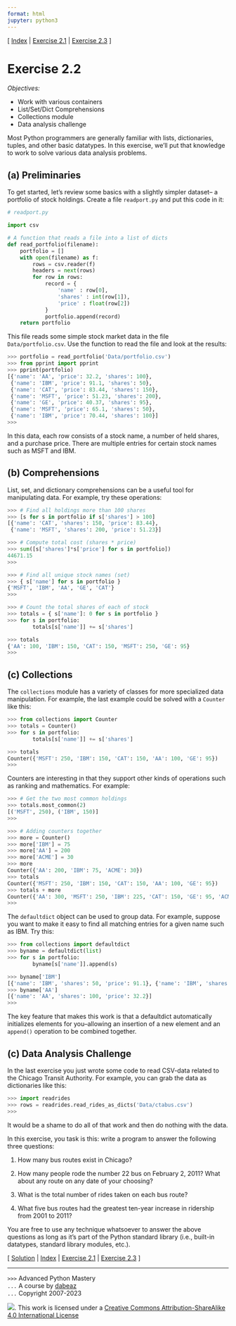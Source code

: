 ```yaml
---
format: html
jupyter: python3
---
```

\[ [Index](index.md) | [Exercise 2.1](ex2_1.md) | [Exercise 2.3](ex2_3.md) \]

# Exercise 2.2

*Objectives:*

- Work with various containers
- List/Set/Dict Comprehensions
- Collections module
- Data analysis challenge

Most Python programmers are generally familiar with lists, dictionaries,
tuples, and other basic datatypes. In this exercise, we'll put that
knowledge to work to solve various data analysis problems.

## (a) Preliminaries

To get started, let's review some basics with a slightly simpler dataset--
a portfolio of stock holdings. Create a file `readport.py` and put this
code in it:

```python
# readport.py

import csv

# A function that reads a file into a list of dicts
def read_portfolio(filename):
    portfolio = []
    with open(filename) as f:
        rows = csv.reader(f)
        headers = next(rows)
        for row in rows:
            record = {
                'name' : row[0],
                'shares' : int(row[1]),
                'price' : float(row[2])
            }
            portfolio.append(record)
    return portfolio
```

This file reads some simple stock market data in the file `Data/portfolio.csv`.  Use
the function to read the file and look at the results:

```python
>>> portfolio = read_portfolio('Data/portfolio.csv')
>>> from pprint import pprint
>>> pprint(portfolio)
[{'name': 'AA', 'price': 32.2, 'shares': 100},
 {'name': 'IBM', 'price': 91.1, 'shares': 50},
 {'name': 'CAT', 'price': 83.44, 'shares': 150},
 {'name': 'MSFT', 'price': 51.23, 'shares': 200},
 {'name': 'GE', 'price': 40.37, 'shares': 95},
 {'name': 'MSFT', 'price': 65.1, 'shares': 50},
 {'name': 'IBM', 'price': 70.44, 'shares': 100}]
>>>
```

In this data, each row consists of a stock name, a number of held
shares, and a purchase price.   There are multiple entries for
certain stock names such as MSFT and IBM.

## (b) Comprehensions

List, set, and dictionary comprehensions can be a useful tool for manipulating
data.  For example, try these operations:

```python
>>> # Find all holdings more than 100 shares
>>> [s for s in portfolio if s['shares'] > 100]
[{'name': 'CAT', 'shares': 150, 'price': 83.44}, 
 {'name': 'MSFT', 'shares': 200, 'price': 51.23}]

>>> # Compute total cost (shares * price)
>>> sum([s['shares']*s['price'] for s in portfolio])
44671.15
>>>

>>> # Find all unique stock names (set)
>>> { s['name'] for s in portfolio }
{'MSFT', 'IBM', 'AA', 'GE', 'CAT'}
>>>

>>> # Count the total shares of each of stock
>>> totals = { s['name']: 0 for s in portfolio }
>>> for s in portfolio:
        totals[s['name']] += s['shares']

>>> totals
{'AA': 100, 'IBM': 150, 'CAT': 150, 'MSFT': 250, 'GE': 95}
>>> 
```

## (c) Collections

The `collections` module has a variety of classes for more specialized data
manipulation.  For example, the last example could be solved with a `Counter` like this:

```python
>>> from collections import Counter
>>> totals = Counter()
>>> for s in portfolio:
        totals[s['name']] += s['shares']

>>> totals
Counter({'MSFT': 250, 'IBM': 150, 'CAT': 150, 'AA': 100, 'GE': 95})
>>>
```

Counters are interesting in that they support other kinds of operations such as ranking
and mathematics.  For example:

```python
>>> # Get the two most common holdings
>>> totals.most_common(2)
[('MSFT', 250), ('IBM', 150)]
>>>

>>> # Adding counters together
>>> more = Counter()
>>> more['IBM'] = 75
>>> more['AA'] = 200
>>> more['ACME'] = 30
>>> more
Counter({'AA': 200, 'IBM': 75, 'ACME': 30})
>>> totals
Counter({'MSFT': 250, 'IBM': 150, 'CAT': 150, 'AA': 100, 'GE': 95})
>>> totals + more
Counter({'AA': 300, 'MSFT': 250, 'IBM': 225, 'CAT': 150, 'GE': 95, 'ACME': 30})
>>> 
```

The `defaultdict` object can be used to group data.  For example, suppose
you want to make it easy to find all matching entries for a given name such as
IBM.  Try this:

```python
>>> from collections import defaultdict
>>> byname = defaultdict(list)
>>> for s in portfolio:
        byname[s['name']].append(s)

>>> byname['IBM']
[{'name': 'IBM', 'shares': 50, 'price': 91.1}, {'name': 'IBM', 'shares': 100, 'price': 70.44}]
>>> byname['AA']
[{'name': 'AA', 'shares': 100, 'price': 32.2}]
>>>
```

The key feature that makes this work is that a defaultdict
automatically initializes elements for you--allowing an insertion of a
new element and an `append()` operation to be combined together.

## (c) Data Analysis Challenge

In the last exercise you just wrote some code to read CSV-data related
to the Chicago Transit Authority.  For example, you can grab the data
as dictionaries like this:

```python
>>> import readrides
>>> rows = readrides.read_rides_as_dicts('Data/ctabus.csv')
>>>
```

It would be a shame to do all of that work and then do nothing with
the data.

In this exercise, you task is this: write a program to answer the
following three questions:

1. How many bus routes exist in Chicago?

2. How many people rode the number 22 bus on February 2, 2011?  What about any route on any date of your choosing?

3. What is the total number of rides taken on each bus route?

4. What five bus routes had the greatest ten-year increase in ridership from 2001 to 2011?

You are free to use any technique whatsoever to answer the above
questions as long as it's part of the Python standard library (i.e.,
built-in datatypes, standard library modules, etc.). 

\[ [Solution](soln2_2.md) | [Index](index.md) | [Exercise 2.1](ex2_1.md) | [Exercise 2.3](ex2_3.md) \]

----
`>>>` Advanced Python Mastery  
`...` A course by [dabeaz](https://www.dabeaz.com)  
`...` Copyright 2007-2023  

![](https://i.creativecommons.org/l/by-sa/4.0/88x31.png). This work is licensed under a [Creative Commons Attribution-ShareAlike 4.0 International License](http://creativecommons.org/licenses/by-sa/4.0/)
